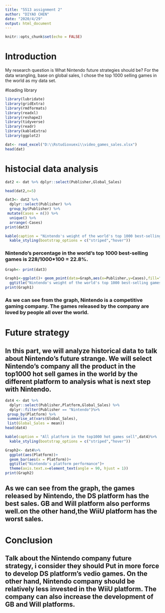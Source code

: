 ```yaml
---
title: "5513 assignment 2"
author: "DIYAO CHEN"
date: "2020/4/29"
output: html_document
---
```


```r
knitr::opts_chunk$set(echo = FALSE)
```

# Introduction
My research question is What Nintendo future strategies should be? 
For the data wrangling, base on global sales, I chose the top 1000 selling games in the world as my data set.


#loading library
```r
library(lubridate)
library(gridExtra)
library(rmdformats)
library(readxl)
library(reshape2)
library(tidyverse)
library(readr)
library(kableExtra)
library(ggplot2)

```


```r
dat<- read_excel("D:\\Rstudioxuexi\\video_games_sales.xlsx")
head(dat)
```


# histocial data analysis
```r
dat2 <- dat %>% dplyr::select(Publisher,Global_Sales)

head(dat2,n=5)

```

```r
dat3<- dat2 %>%
  dplyr::select(Publisher) %>%
  group_by(Publisher) %>%
 mutate(Cases = n()) %>%
  unique() %>%
  arrange(-Cases)
print(dat3)

```

```r

kable(caption = "Nintendo's weight of the world's top 1000 best-selling games",dat3)%>%
  kable_styling(bootstrap_options = c("striped","hover"))

```

### Nintendo's percentage in the world's top 1000 best-selling games is 228/1000*100 = 22.8%. 

```r
Graph<- print(dat3)

Graph1<-ggplot()+ geom_point(data=Graph,aes(x=Publisher,y=Cases),fill="red",colour="black")+
  ggtitle("Nintendo's weight of the world's top 1000 best-selling games")
print(Graph1)

```
### As we can see from the graph, Nintendo is a competitive gaming company. The games released by the company are loved by people all over the world. 

# Future strategy


## In this part, we will analyze historical data to talk about Nintendo's future strange. We will select Nintendo's company all the product in the top1000 hot sell games in the world by the different platform to analysis what is next step with Nintendo.


```r
dat4 <- dat %>%
  dplyr::select(Publisher,Platform,Global_Sales) %>%
  dplyr::filter(Publisher == "Nintendo")%>%
 group_by(Platform) %>%
 summarise_at(vars(Global_Sales),
 list(Global_Sales = mean))
head(dat4)
```

```r
kable(caption = "All platform in the top1000 hot games sell",dat4)%>%
  kable_styling(bootstrap_options = c("striped","hover"))
```


```r
Graph2<- dat4%>%
  ggplot(aes(Platform))+
  geom_bar(aes(x = Platform))+
  ggtitle("Nintendo's platform performance")+
  theme(axis.text.x=element_text(angle = 90, hjust = 1))
print(Graph2)
```


## As we can see from the graph, the games released by Nintendo, the DS platform has the best sales. GB and Will platform also performs well.on the other hand,the WiiU platform has the worst sales. 

# Conclusion
## Talk about the Nintendo company future strategy, i consider they should Put in more force to develop  DS platform's vedio games. On the other hand, Nintendo company should be relatively less invested in the WiiU platform. The company can also increase the development of GB and Will platforms.
